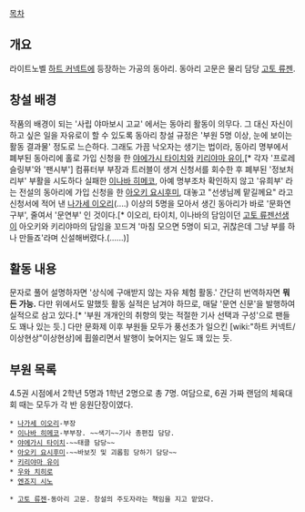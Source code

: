 [[목차]]
== 개요 ==
라이트노벨 [[하트 커넥트]]에 등장하는 가공의 동아리. 동아리 고문은 물리 담당 [[고토 류젠]].

== 창설 배경 ==
작품의 배경이 되는 '사립 야마보시 고교' 에서는 동아리 활동이 의무다. 그 대신 자신이 하고 싶은 일을 자유로이 할 수 있도록 동아리 창설 규정은 '부원 5명 이상, 눈에 보이는 활동 결과물' 정도로 느슨하다. 그래도 가끔 낙오자는 생기는 법이라, 동아리 명부에서 폐부된 동아리에 홀로 가입 신청을 한 [[야에가시 타이치]]와 [[키리야마 유이]],[* 각자 '프로레슬링부'와 '팬시부'] 컴퓨터부 부장과 트러블이 생겨 신청서를 회수한 후 폐부된 '정보처리부' 부활을 시도하다 실패한 [[이나바 히메코]], 아예 명부조차 확인하지 않고 '유희부' 라는 전설의 동아리에 가입 신청을 한 [[아오키 요시후미]], 대놓고 "선생님께 맡길께요" 라고 신청서에 적어 낸 [[나가세 이오리]](....) 이상의 5명을 모아서 생긴 동아리가 바로 '문화연구부', 줄여서 '문연부' 인 것이다.[* 이오리, 타이치, 이나바의 담임이던 [[고토 류젠]]선생이 아오키와 키리야마의 담임을 꼬드겨 '마침 모으면 5명이 되고, 귀찮은데 그냥 부를 하나 만들죠'라며 신설해버렸다.(......)] 

== 활동 내용 ==

문자로 풀어 설명하자면 '상식에 구애받지 않는 자유 체험 활동.' 간단히 번역하자면 '''뭐든 가능.''' 다만 위에서도 말했듯 활동 실적은 남겨야 하므로, 매달 '문연 신문'을 발행하여 실적으로 삼고 있다.[* '부원 개개인의 취향의 맞는 적절한 기사 선택과 구성'으로 팬들도 꽤나 있는 듯.] 다만 문화제 이후 부원들 모두가 풍선초가 일으킨 [wiki:"하트 커넥트/이상현상"이상현상]에 휩쓸리면서 발행이 늦어지는 일도 꽤 있는 듯.

== 부원 목록 ==
4.5권 시점에서 2학년 5명과 1학년 2명으로 총 7명. 여담으로, 6권 가짜 랜덤의 체육대회 때는 모두가 각 반 응원단장이였다.

 * [[나가세 이오리]]-부장
 * [[이나바 히메코]]-부부장. ~~색기~~기사 총편집 담당.
 * [[야에가시 타이치]]-~~태클 담당~~
 * [[아오키 요시후미]]-~~바보짓 및 괴롭힘 당하기 담당~~
 * [[키리야마 유이]]
 * [[우와 치히로]]
 * [[엔죠지 시노]]

 * [[고토 류젠]]-동아리 고문. 창설의 주도자라는 책임을 지고 맡았다.
